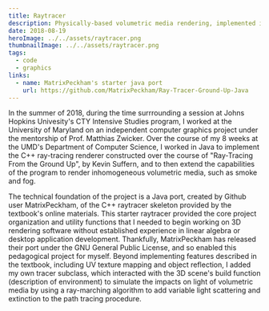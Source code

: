 ```yaml
---
title: Raytracer
description: Physically-based volumetric media rendering, implemented in Java.
date: 2018-08-19
heroImage: ../../assets/raytracer.png
thumbnailImage: ../../assets/raytracer.png
tags:
  - code
  - graphics
links:
  - name: MatrixPeckham's starter java port
    url: https://github.com/MatrixPeckham/Ray-Tracer-Ground-Up-Java
---
```


In the summer of 2018, during the time surrrounding a session at Johns Hopkins Univesity's CTY Intensive Studies program, I worked
at the University of Maryland on an independent computer graphics project under the mentorship of Prof. Matthias Zwicker.
Over the course of my 8 weeks at the UMD's Department of Computer Science, I worked in Java to implement the C++ ray-tracing renderer
constructed over the course of "Ray-Tracing From the Ground Up", by Kevin Suffern, and to then extend the capabilities of the program to
render inhomogeneous volumetric media, such as smoke and fog.

The technical foundation of the project is a Java port, created by Github user MatrixPeckham, of the C++ raytracer skeleton provided by the textbook's
online materials. This starter raytracer provided the core project organization and utility functions that I needed to begin working on 3D rendering software
without established experience in linear algebra or desktop application development. Thankfully, MatrixPeckham has released their port under the GNU General Public License, and so
enabled this pedagogical project for myself. Beyond implementing features described in the textbook, including UV texture mapping and object reflection, I added my own tracer subclass, which interacted
with the 3D scene's build function (description of environment) to simulate the impacts on light of volumetric media by using a ray-marching algorithm to add variable light scattering and extinction to the path tracing procedure.

